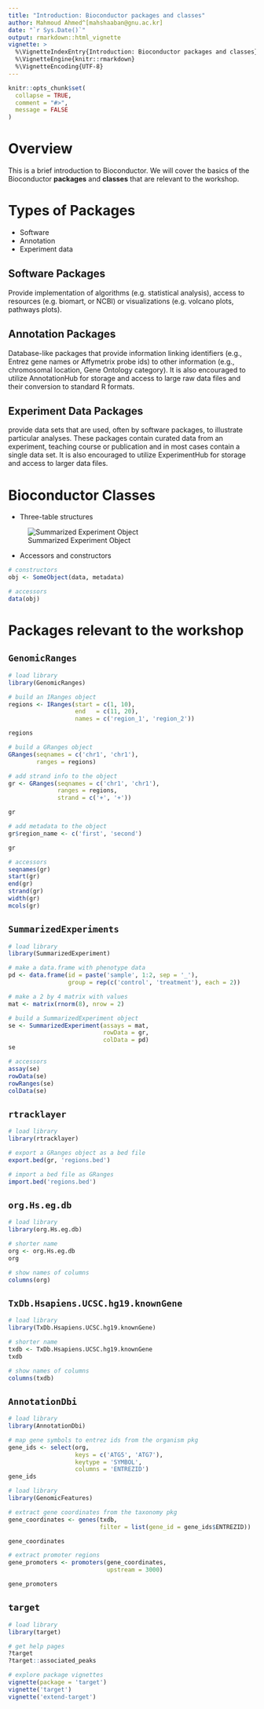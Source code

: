 ```yaml
---
title: "Introduction: Bioconductor packages and classes"
author: Mahmoud Ahmed^[mahshaaban@gnu.ac.kr]
date: "`r Sys.Date()`"
output: rmarkdown::html_vignette
vignette: >
  %\VignetteIndexEntry{Introduction: Bioconductor packages and classes}
  %\VignetteEngine{knitr::rmarkdown}
  %\VignetteEncoding{UTF-8}
---
```


```r
knitr::opts_chunk$set(
  collapse = TRUE,
  comment = "#>",
  message = FALSE
)
```

# Overview

This is a brief introduction to Bioconductor. We will cover the basics of the 
Bioconductor **packages** and **classes** that are relevant to the workshop.

# Types of Packages

- Software
- Annotation
- Experiment data

## Software Packages

Provide implementation of algorithms (e.g. statistical analysis),
access to resources (e.g. biomart, or NCBI) 
or visualizations (e.g. volcano plots, pathways plots).

## Annotation Packages

Database-like packages that provide information linking identifiers (e.g., 
Entrez gene names or Affymetrix probe ids) to other information (e.g., 
chromosomal location, Gene Ontology category). 
It is also encouraged to utilize AnnotationHub for storage and access to large 
raw data files and their conversion to standard R formats.

## Experiment Data Packages

provide data sets that are used, often by software packages, to illustrate 
particular analyses. These packages contain curated data from an experiment, 
teaching course or publication and in most cases contain a single data set. 
It is also encouraged to utilize ExperimentHub for storage and access to larger 
data files.

# Bioconductor Classes

- Three-table structures

![Summarized Experiment Object](three_tables.svg)

- Accessors and constructors

```r
# constructors
obj <- SomeObject(data, metadata)

# accessors
data(obj)
```
# Packages relevant to the workshop

## `GenomicRanges`

```r
# load library
library(GenomicRanges)

# build an IRanges object
regions <- IRanges(start = c(1, 10),
                   end   = c(11, 20),
                   names = c('region_1', 'region_2'))

regions

# build a GRanges object
GRanges(seqnames = c('chr1', 'chr1'),
        ranges = regions)

# add strand info to the object
gr <- GRanges(seqnames = c('chr1', 'chr1'),
              ranges = regions,
              strand = c('+', '+'))

gr

# add metadata to the object
gr$region_name <- c('first', 'second')

gr

# accessors
seqnames(gr)
start(gr)
end(gr)
strand(gr)
width(gr)
mcols(gr)
```

## `SummarizedExperiments`

```r
# load library
library(SummarizedExperiment)

# make a data.frame with phenotype data
pd <- data.frame(id = paste('sample', 1:2, sep = '_'),
                 group = rep(c('control', 'treatment'), each = 2))

# make a 2 by 4 matrix with values
mat <- matrix(rnorm(8), nrow = 2)

# build a SummarizedExperiment object
se <- SummarizedExperiment(assays = mat,
                           rowData = gr,
                           colData = pd)
se

# accessors
assay(se)
rowData(se)
rowRanges(se)
colData(se)
```

## `rtracklayer`

```r
# load library
library(rtracklayer)

# export a GRanges object as a bed file
export.bed(gr, 'regions.bed')

# import a bed file as GRanges
import.bed('regions.bed')
```

## `org.Hs.eg.db`

```r
# load library
library(org.Hs.eg.db)

# shorter name
org <- org.Hs.eg.db
org

# show names of columns
columns(org)
```

## `TxDb.Hsapiens.UCSC.hg19.knownGene`

```r
# load library
library(TxDb.Hsapiens.UCSC.hg19.knownGene)

# shorter name
txdb <- TxDb.Hsapiens.UCSC.hg19.knownGene
txdb

# show names of columns
columns(txdb)
```

## `AnnotationDbi`

```r
# load library
library(AnnotationDbi)

# map gene symbols to entrez ids from the organism pkg
gene_ids <- select(org,
                   keys = c('ATG5', 'ATG7'),
                   keytype = 'SYMBOL',
                   columns = 'ENTREZID')
gene_ids
```

```r
# load library
library(GenomicFeatures)

# extract gene coordinates from the taxonomy pkg
gene_coordinates <- genes(txdb,
                          filter = list(gene_id = gene_ids$ENTREZID))

gene_coordinates

# extract promoter regions
gene_promoters <- promoters(gene_coordinates,
                            upstream = 3000)

gene_promoters
```

## `target`

```r
# load library
library(target)

# get help pages
?target
?target::associated_peaks

# explore package vignettes
vignette(package = 'target')
vignette('target')
vignette('extend-target')
```
